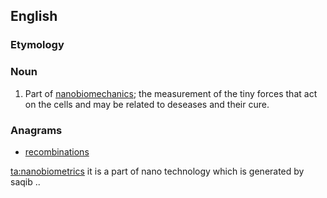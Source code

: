 ==English==

===Etymology===
{{prefix|nano|biometrics}}

===Noun===
{{en-plural noun}}

# Part of [[nanobiomechanics]]; the measurement of the tiny forces that act on the cells and may be related to deseases and their cure.

===Anagrams===
* [[recombinations#English|recombinations]]

[[ta:nanobiometrics]]
it is a part of nano technology which is generated by saqib ..